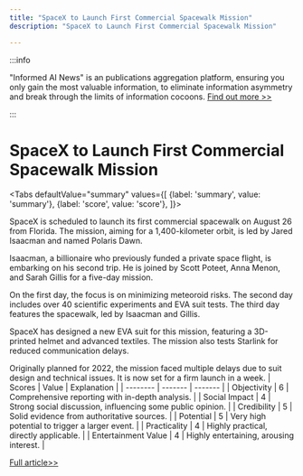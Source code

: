 ```yaml
---
title: "SpaceX to Launch First Commercial Spacewalk Mission"
description: "SpaceX to Launch First Commercial Spacewalk Mission"

---
```



:::info

"Informed AI News" is an publications aggregation platform, ensuring you only gain the most valuable information, to eliminate information asymmetry and break through the limits of information cocoons.  [Find out more >>](/)

:::

# SpaceX to Launch First Commercial Spacewalk Mission


<Tabs
	defaultValue="summary"
	values={[
	{label: 'summary', value: 'summary'},
	{label: 'score', value: 'score'},
]}>
<TabItem value="summary">


SpaceX is scheduled to launch its first commercial spacewalk on August 26 from Florida. The mission, aiming for a 1,400-kilometer orbit, is led by Jared Isaacman and named Polaris Dawn.

Isaacman, a billionaire who previously funded a private space flight, is embarking on his second trip. He is joined by Scott Poteet, Anna Menon, and Sarah Gillis for a five-day mission.

On the first day, the focus is on minimizing meteoroid risks. The second day includes over 40 scientific experiments and EVA suit tests. The third day features the spacewalk, led by Isaacman and Gillis.

SpaceX has designed a new EVA suit for this mission, featuring a 3D-printed helmet and advanced textiles. The mission also tests Starlink for reduced communication delays.

Originally planned for 2022, the mission faced multiple delays due to suit design and technical issues. It is now set for a firm launch in a week.
</TabItem>
<TabItem value="score">
	| Scores     | Value   | Explanation |
	| -------- | ------- | ------- |
	| Objectivity  | 6    | Comprehensive reporting with in-depth analysis.    |
	| Social Impact | 4     | Strong social discussion, influencing some public opinion.    |
	| Credibility    | 5    | Solid evidence from authoritative sources.    |
	| Potential    | 5    | Very high potential to trigger a larger event.    |
	| Practicality    | 4    | Highly practical, directly applicable.    |
	| Entertainment Value    | 4    | Highly entertaining, arousing interest.    |
</TabItem>
</Tabs>

[Full article>>](https://www.cnbeta.com.tw/articles/science/1442763.htm)
